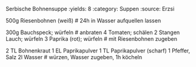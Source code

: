 Serbische Bohnensuppe
:yields: 8
:category: Suppen
:source: Erzsi

500g Riesenbohnen (weiß)
# 24h in Wasser aufquellen lassen

300g Bauchspeck; würfeln
# anbraten
4 Tomaten; schälen
2 Stangen Lauch; würfeln
3 Paprika (rot); würfeln
# mit Riesenbohnen zugeben

2 TL Bohnenkraut
1 EL Paprikapulver
1 TL Paprikapulver (scharf)
1 Pfeffer, Salz
2l Wasser
# würzen, Wasser zugeben, 1h köcheln

